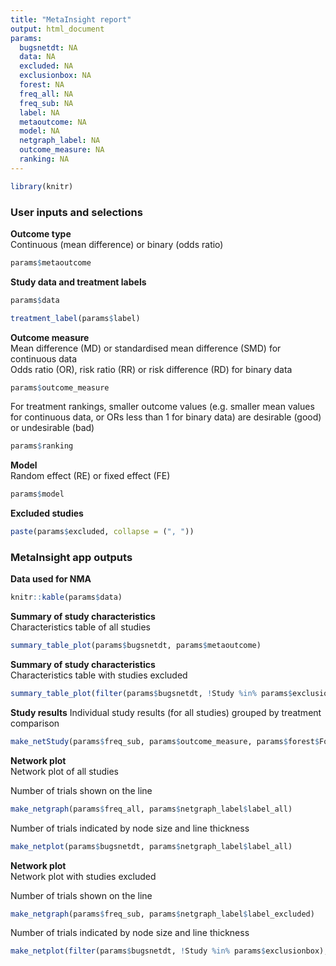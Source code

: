 ```yaml
---
title: "MetaInsight report"
output: html_document
params:
  bugsnetdt: NA
  data: NA
  excluded: NA
  exclusionbox: NA
  forest: NA
  freq_all: NA
  freq_sub: NA
  label: NA
  metaoutcome: NA
  model: NA
  netgraph_label: NA
  outcome_measure: NA
  ranking: NA
---
```


```r
library(knitr)

```

### User inputs and selections

**Outcome type**  
Continuous (mean difference) or binary (odds ratio)

```r
params$metaoutcome
```

**Study data and treatment labels**

```r
params$data

treatment_label(params$label)
```

**Outcome measure**  
Mean difference (MD) or standardised mean difference (SMD) for continuous data  
Odds ratio (OR), risk ratio (RR) or risk difference (RD) for binary data  

```r
params$outcome_measure
```

For treatment rankings, smaller outcome values (e.g. smaller mean values for continuous data, or ORs less than 1 for binary data) are desirable (good) or undesirable (bad)

```r
params$ranking
```

**Model**  
Random effect (RE) or fixed effect (FE)

```r
params$model
```

**Excluded studies**

```r
paste(params$excluded, collapse = (", "))
```

### MetaInsight app outputs

**Data used for NMA**

```r
knitr::kable(params$data)
```

**Summary of study characteristics**  
Characteristics table of all studies

```r
summary_table_plot(params$bugsnetdt, params$metaoutcome)
```

**Summary of study characteristics**  
Characteristics table with studies excluded

```r
summary_table_plot(filter(params$bugsnetdt, !Study %in% params$exclusionbox), params$metaoutcome)
```

**Study results**
Individual study results (for all studies) grouped by treatment comparison

```r
make_netStudy(params$freq_sub, params$outcome_measure, params$forest$ForestHeader, params$forest$ForestTitle)
```

**Network plot**  
Network plot of all studies

Number of trials shown on the line

```r
make_netgraph(params$freq_all, params$netgraph_label$label_all)
```

Number of trials indicated by node size and line thickness

```r
make_netplot(params$bugsnetdt, params$netgraph_label$label_all)
```

**Network plot**  
Network plot with studies excluded  

Number of trials shown on the line

```r
make_netgraph(params$freq_sub, params$netgraph_label$label_excluded)
```

Number of trials indicated by node size and line thickness

```r
make_netplot(filter(params$bugsnetdt, !Study %in% params$exclusionbox), params$netgraph_label$label_all)
```




